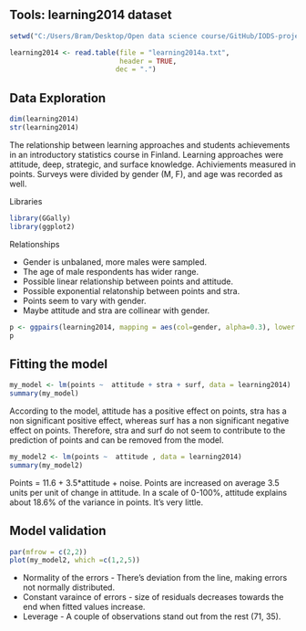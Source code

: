## Tools: learning2014 dataset
```r
setwd("C:/Users/Bram/Desktop/Open data science course/GitHub/IODS-project/data")

learning2014 <- read.table(file = "learning2014a.txt",
                           header = TRUE,
                          dec = ".")
```


## Data Exploration 
```r
dim(learning2014)
str(learning2014)
```


The relationship between learning approaches and students achievements in an introductory statistics course in Finland. Learning approaches were attitude, deep, strategic, and surface knowledge. Achiviements measured in points. Surveys were divided by gender (M, F), and age was recorded as well.


Libraries
```r
library(GGally)
library(ggplot2)
```


Relationships


- Gender is unbalaned, more males were sampled. 
- The age of male respondents has wider range.
- Possible linear relationship between points and attitude.
- Possible exponential relatonship between points and stra.
- Points seem to vary with gender.
- Maybe attitude and stra are collinear with gender.




```r
p <- ggpairs(learning2014, mapping = aes(col=gender, alpha=0.3), lower = list(combo = wrap("facethist", bins = 20)))
p
```




## Fitting the model
```r
my_model <- lm(points ~  attitude + stra + surf, data = learning2014)
summary(my_model)
```


According to the model, attitude has a positive effect on points, stra has a non significant positive effect, whereas surf has a non significant negative effect on points. Therefore, stra and surf do not seem to contribute to the prediction of points and can be removed from the model.


```r
my_model2 <- lm(points ~  attitude , data = learning2014)
summary(my_model2)
```


Points = 11.6 + 3.5*attitude + noise.
Points are increased on average 3.5 units per unit of change in attitude.
In a scale of 0-100%, attitude explains about 18.6% of the variance in points. It's very little.


## Model validation
```r
par(mfrow = c(2,2))
plot(my_model2, which =c(1,2,5))
```


- Normality of the errors - There's deviation from the line, making errors not normally distributed.
- Constant varaince of errors - size of residuals decreases towards the end when fitted values increase.
- Leverage - A couple of observations stand out from the rest (71, 35).
